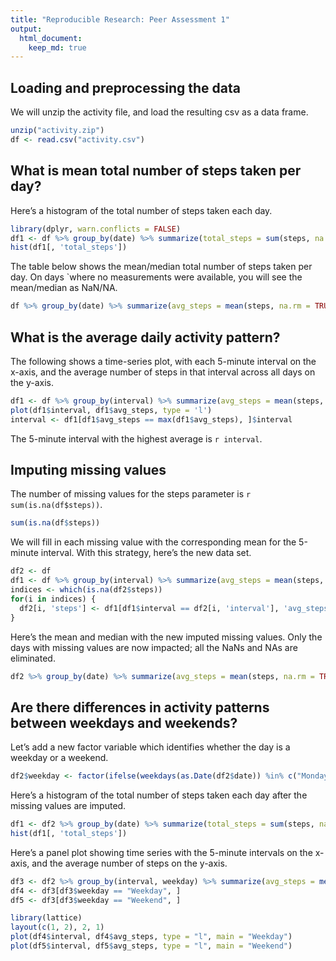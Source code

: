 ```yaml
---
title: "Reproducible Research: Peer Assessment 1"
output: 
  html_document:
    keep_md: true
---
```



## Loading and preprocessing the data

We will unzip the activity file, and load the resulting csv as a data frame. 

```r
unzip("activity.zip")
df <- read.csv("activity.csv")
```

## What is mean total number of steps taken per day?

Here's a histogram of the total number of steps taken each day. 
```r
library(dplyr, warn.conflicts = FALSE)
df1 <- df %>% group_by(date) %>% summarize(total_steps = sum(steps, na.rm = TRUE))
hist(df1[, 'total_steps'])
```

The table below shows the mean/median total number of steps taken per day. On days `where no measurements were available, you will see the mean/median as NaN/NA. 

```r
df %>% group_by(date) %>% summarize(avg_steps = mean(steps, na.rm = TRUE), median_steps = median(steps, na.rm = TRUE))
```


## What is the average daily activity pattern?

The following shows a time-series plot, with each 5-minute interval on the x-axis, and the average number of steps in that interval across all days on the y-axis. 

```r
df1 <- df %>% group_by(interval) %>% summarize(avg_steps = mean(steps, na.rm = TRUE))
plot(df1$interval, df1$avg_steps, type = 'l')
interval <- df1[df1$avg_steps == max(df1$avg_steps), ]$interval
```

The 5-minute interval with the highest average is `r interval`. 

## Imputing missing values

The number of missing values for the steps parameter is `r sum(is.na(df$steps))`. 
```r
sum(is.na(df$steps))
```

We will fill in each missing value with the corresponding mean for the 5-minute interval. With this strategy, here's the new data set. 
```r
df2 <- df
df1 <- df %>% group_by(interval) %>% summarize(avg_steps = mean(steps, na.rm = TRUE))
indices <- which(is.na(df2$steps))
for(i in indices) {
  df2[i, 'steps'] <- df1[df1$interval == df2[i, 'interval'], 'avg_steps']
}
```

Here's the mean and median with the new imputed missing values. Only the days with missing values are now impacted; all the NaNs and NAs are eliminated. 

```r
df2 %>% group_by(date) %>% summarize(avg_steps = mean(steps, na.rm = TRUE), median_steps = median(steps, na.rm = TRUE))
```

## Are there differences in activity patterns between weekdays and weekends?

Let's add a new factor variable which identifies whether the day is a weekday or a weekend. 
```r
df2$weekday <- factor(ifelse(weekdays(as.Date(df2$date)) %in% c("Monday", "Tuesday", "Wednesday", "Thursday", "Friday"), "Weekday", "Weekend"))
```

Here's a histogram of the total number of steps taken each day after the missing values are imputed. 
```r
df1 <- df2 %>% group_by(date) %>% summarize(total_steps = sum(steps, na.rm = TRUE))
hist(df1[, 'total_steps'])
```

Here's a panel plot showing time series with the 5-minute intervals on the x-axis, and the average number of steps on the y-axis. 

```r
df3 <- df2 %>% group_by(interval, weekday) %>% summarize(avg_steps = mean(steps, na.rm = TRUE))
df4 <- df3[df3$weekday == "Weekday", ]
df5 <- df3[df3$weekday == "Weekend", ]

library(lattice)
layout(c(1, 2), 2, 1)
plot(df4$interval, df4$avg_steps, type = "l", main = "Weekday")
plot(df5$interval, df5$avg_steps, type = "l", main = "Weekend")
```